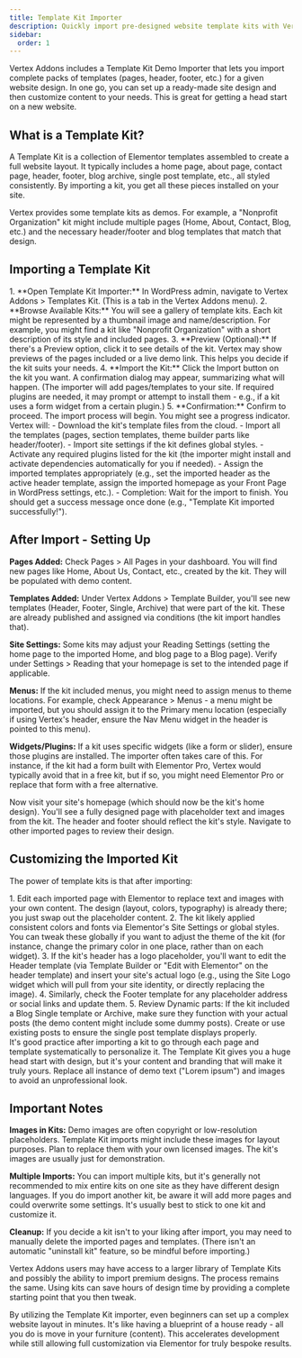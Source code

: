 ```yaml
---
title: Template Kit Importer
description: Quickly import pre-designed website template kits with Vertex Addons' Template Kit feature to jumpstart your site design.
sidebar:
  order: 1
---
```


Vertex Addons includes a Template Kit Demo Importer that lets you import complete packs of templates (pages, header, footer, etc.) for a given website design. In one go, you can set up a ready-made site design and then customize content to your needs. This is great for getting a head start on a new website.

## What is a Template Kit?

A Template Kit is a collection of Elementor templates assembled to create a full website layout. It typically includes a home page, about page, contact page, header, footer, blog archive, single post template, etc., all styled consistently. By importing a kit, you get all these pieces installed on your site.

Vertex provides some template kits as demos. For example, a "Nonprofit Organization" kit might include multiple pages (Home, About, Contact, Blog, etc.) and the necessary header/footer and blog templates that match that design.

## Importing a Template Kit
<Steps>
1. **Open Template Kit Importer:** In WordPress admin, navigate to Vertex Addons > Templates Kit. (This is a tab in the Vertex Addons menu).
2. **Browse Available Kits:** You will see a gallery of template kits. Each kit might be represented by a thumbnail image and name/description. For example, you might find a kit like "Nonprofit Organization" with a short description of its style and included pages.
3. **Preview (Optional):** If there's a Preview option, click it to see details of the kit. Vertex may show previews of the pages included or a live demo link. This helps you decide if the kit suits your needs.
4. **Import the Kit:** Click the Import button on the kit you want. A confirmation dialog may appear, summarizing what will happen. (The importer will add pages/templates to your site. If required plugins are needed, it may prompt or attempt to install them - e.g., if a kit uses a form widget from a certain plugin.)
5. **Confirmation:** Confirm to proceed. The import process will begin. You might see a progress indicator. Vertex will:
   - Download the kit's template files from the cloud.
   - Import all the templates (pages, section templates, theme builder parts like header/footer).
   - Import site settings if the kit defines global styles.
   - Activate any required plugins listed for the kit (the importer might install and activate dependencies automatically for you if needed).
   - Assign the imported templates appropriately (e.g., set the imported header as the active header template, assign the imported homepage as your Front Page in WordPress settings, etc.).
   - Completion: Wait for the import to finish. You should get a success message once done (e.g., "Template Kit imported successfully!").
</Steps>

## After Import - Setting Up

**Pages Added:** Check Pages > All Pages in your dashboard. You will find new pages like Home, About Us, Contact, etc., created by the kit. They will be populated with demo content.

**Templates Added:** Under Vertex Addons > Template Builder, you'll see new templates (Header, Footer, Single, Archive) that were part of the kit. These are already published and assigned via conditions (the kit import handles that).

**Site Settings:** Some kits may adjust your Reading Settings (setting the home page to the imported Home, and blog page to a Blog page). Verify under Settings > Reading that your homepage is set to the intended page if applicable.

**Menus:** If the kit included menus, you might need to assign menus to theme locations. For example, check Appearance > Menus - a menu might be imported, but you should assign it to the Primary menu location (especially if using Vertex's header, ensure the Nav Menu widget in the header is pointed to this menu).

**Widgets/Plugins:** If a kit uses specific widgets (like a form or slider), ensure those plugins are installed. The importer often takes care of this. For instance, if the kit had a form built with Elementor Pro, Vertex would typically avoid that in a free kit, but if so, you might need Elementor Pro or replace that form with a free alternative.

Now visit your site's homepage (which should now be the kit's home design). You'll see a fully designed page with placeholder text and images from the kit. The header and footer should reflect the kit's style. Navigate to other imported pages to review their design.

## Customizing the Imported Kit

The power of template kits is that after importing:

<Steps>
1. Edit each imported page with Elementor to replace text and images with your own content. The design (layout, colors, typography) is already there; you just swap out the placeholder content.
2. The kit likely applied consistent colors and fonts via Elementor's Site Settings or global styles. You can tweak these globally if you want to adjust the theme of the kit (for instance, change the primary color in one place, rather than on each widget).
3. If the kit's header has a logo placeholder, you'll want to edit the Header template (via Template Builder or "Edit with Elementor" on the header template) and insert your site's actual logo (e.g., using the Site Logo widget which will pull from your site identity, or directly replacing the image).
4. Similarly, check the Footer template for any placeholder address or social links and update them.
5. Review Dynamic parts: If the kit included a Blog Single template or Archive, make sure they function with your actual posts (the demo content might include some dummy posts). Create or use existing posts to ensure the single post template displays properly.
</Steps>

<Aside type="tip">It's good practice after importing a kit to go through each page and template systematically to personalize it. The Template Kit gives you a huge head start with design, but it's your content and branding that will make it truly yours. Replace all instance of demo text ("Lorem ipsum") and images to avoid an unprofessional look.</Aside>

## Important Notes

**Images in Kits:** Demo images are often copyright or low-resolution placeholders. Template Kit imports might include these images for layout purposes. Plan to replace them with your own licensed images. The kit's images are usually just for demonstration.

**Multiple Imports:** You can import multiple kits, but it's generally not recommended to mix entire kits on one site as they have different design languages. If you do import another kit, be aware it will add more pages and could overwrite some settings. It's usually best to stick to one kit and customize it.

**Cleanup:** If you decide a kit isn't to your liking after import, you may need to manually delete the imported pages and templates. (There isn't an automatic "uninstall kit" feature, so be mindful before importing.)

<Aside type="note">Vertex Addons <Badge variant='caution' text="Pro" /> users may have access to a larger library of Template Kits and possibly the ability to import premium designs. The process remains the same. Using kits can save hours of design time by providing a complete starting point that you then tweak.</Aside>

By utilizing the Template Kit importer, even beginners can set up a complex website layout in minutes. It's like having a blueprint of a house ready - all you do is move in your furniture (content). This accelerates development while still allowing full customization via Elementor for truly bespoke results.

